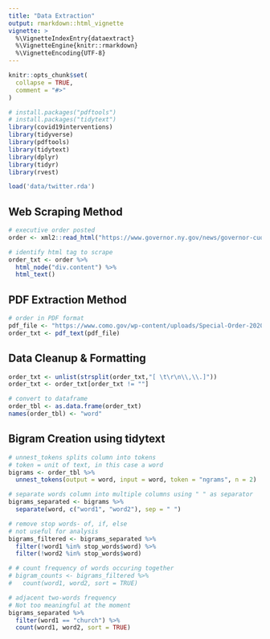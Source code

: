 ```yaml
---
title: "Data Extraction"
output: rmarkdown::html_vignette
vignette: >
  %\VignetteIndexEntry{dataextract}
  %\VignetteEngine{knitr::rmarkdown}
  %\VignetteEncoding{UTF-8}
---
```


```r
knitr::opts_chunk$set(
  collapse = TRUE,
  comment = "#>"
)
```

```r
# install.packages("pdftools")
# install.packages("tidytext")
library(covid19interventions)
library(tidyverse)
library(pdftools)
library(tidytext)
library(dplyr)
library(tidyr)
library(rvest)
```


```r
load('data/twitter.rda')
```

## Web Scraping Method
```r
# executive order posted
order <- xml2::read_html("https://www.governor.ny.gov/news/governor-cuomo-issues-guidance-essential-services-under-new-york-state-pause-executive-order")

# identify html tag to scrape
order_txt <- order %>%
  html_node("div.content") %>%
  html_text()
```

## PDF Extraction Method
```r
# order in PDF format
pdf_file <- "https://www.como.gov/wp-content/uploads/Special-Order-2020-03-Stay-at-Home-Order-Issued-3-24-2020-FAQ-2.pdf"
order_txt <- pdf_text(pdf_file)
```

## Data Cleanup & Formatting
```r
order_txt <- unlist(strsplit(order_txt,"[ \t\r\n\\,\\.]"))
order_txt <- order_txt[order_txt != ""]

# convert to dataframe
order_tbl <- as.data.frame(order_txt)
names(order_tbl) <- "word"
```


## Bigram Creation using tidytext
```r
# unnest_tokens splits column into tokens
# token = unit of text, in this case a word
bigrams <- order_tbl %>%
  unnest_tokens(output = word, input = word, token = "ngrams", n = 2)

# separate words column into multiple columns using " " as separator
bigrams_separated <- bigrams %>%
  separate(word, c("word1", "word2"), sep = " ")

# remove stop words- of, if, else
# not useful for analysis
bigrams_filtered <- bigrams_separated %>%
  filter(!word1 %in% stop_words$word) %>%
  filter(!word2 %in% stop_words$word)

# # count frequency of words occuring together
# bigram_counts <- bigrams_filtered %>% 
#   count(word1, word2, sort = TRUE)

# adjacent two-words frequency
# Not too meaningful at the moment
bigrams_separated %>%
  filter(word1 == "church") %>%
  count(word1, word2, sort = TRUE)
```

